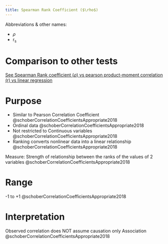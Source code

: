 ```yaml
---
title: Spearman Rank Coefficient ($\rho$)
---
```


Abbreviations & other names: 

- $\rho$
- r~s~


# Comparison to other tests

[See Spearman Rank coefficient ($\rho$) vs pearson product-moment correlation (r) vs linear regression]({{< var ref-linear-correlation.path >}})

# Purpose

- Similar to Pearson Correlation Coefficient @schoberCorrelationCoefficientsAppropriate2018
- Ordinal data  @schoberCorrelationCoefficientsAppropriate2018
- Not restricted to Continuous variables  @schoberCorrelationCoefficientsAppropriate2018
- Ranking converts nonlinear data into a linear relationship  @schoberCorrelationCoefficientsAppropriate2018

Measure: Strength of relationship between the ranks of the values of 2 variables  @schoberCorrelationCoefficientsAppropriate2018

# Range
-1 to +1  @schoberCorrelationCoefficientsAppropriate2018

# Interpretation

Observed correlation does NOT assume causation only Association  @schoberCorrelationCoefficientsAppropriate2018